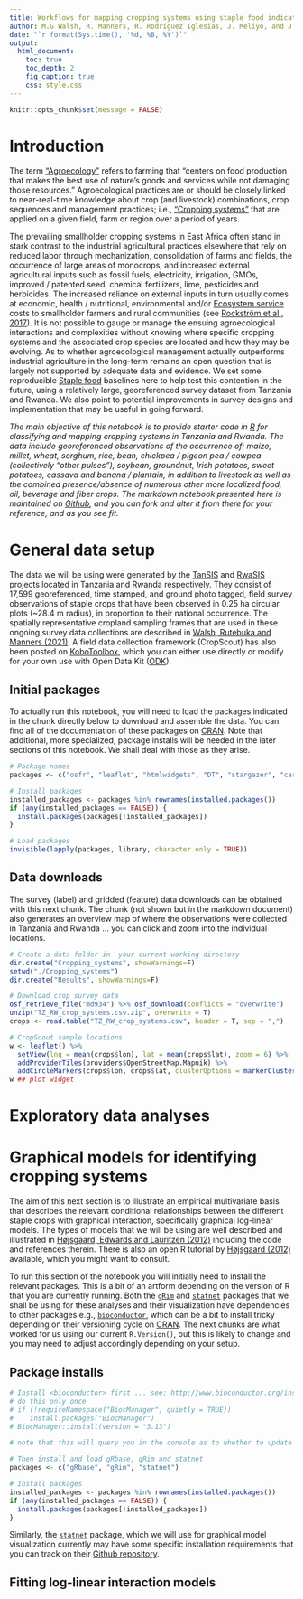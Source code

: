 ```yaml
---
title: Workflows for mapping cropping systems using staple food indicator species
author: M.G Walsh, R. Manners, R. Rodríguez Iglesias, J. Meliyo, and J. Rutebuka
date: "`r format(Sys.time(), '%d, %B, %Y')`"
output:
  html_document:
    toc: true
    toc_depth: 2
    fig_caption: true
    css: style.css
---
```


```r
knitr::opts_chunk$set(message = FALSE)
```

# Introduction

The term ["Agroecology"](https://www.agroecologyfund.org/what-is-agroecology) refers to farming that “centers on food production that makes the best use of nature’s goods and services while not damaging those resources.” Agroecological practices are or should be closely linked to near-real-time knowledge about crop (and livestock) combinations, crop sequences and management practices; i.e., ["Cropping  systems"](https://www.sciencedirect.com/topics/agricultural-and-biological-sciences/cropping-system) that are applied on a given field, farm or region over a period of years. 

The prevailing smallholder cropping systems in East Africa often stand in stark contrast to the industrial agricultural practices elsewhere that rely on reduced labor through mechanization, consolidation of farms and fields, the occurrence of large areas of monocrops, and increased external agricultural inputs such as fossil fuels, electricity, irrigation, GMOs, improved / patented seed, chemical fertilizers, lime, pesticides and herbicides. The increased reliance on external inputs in turn usually comes at economic, health / nutritional, environmental and/or [Ecosystem service](https://en.wikipedia.org/wiki/Ecosystem_service) costs to smallholder farmers and rural communities (see [Rockström et al., 2017](https://link.springer.com/article/10.1007/s13280-016-0793-6)). It is not possible to gauge or manage the ensuing agroecological interactions and complexities without knowing where specific cropping systems and the associated crop species are located and how they may be evolving. As to whether agroecological management actually outperforms industrial agriculture in the long-term remains an open question that is largely not supported by adequate data and evidence. We set some reproducible [Staple food](https://en.wikipedia.org/wiki/Staple_food) baselines here to help test this contention in the future, using a relatively large, georeferenced survey dataset from Tanzania and Rwanda. We also point to potential improvements in survey designs and implementation that may be useful in going forward.

*The main objective of this notebook is to provide starter code in [R](https://www.r-project.org/) for classifying and mapping cropping systems in Tanzania and Rwanda. The data include georeferenced observations of the occurrence of: maize, millet, wheat, sorghum, rice, bean, chickpea / pigeon pea / cowpea (collectively "other pulses"), soybean, groundnut, Irish potatoes, sweet potatoes, cassava and banana / plantain, in addition to livestock as well as the combined presence/absence of numerous other more localized food, oil, beverage and fiber crops. The markdown notebook presented here is maintained on [Github](https://github.com/mgwalsh/RwaSIS/blob/master/Cropping%20_sytems.Rmd), and you can fork and alter it from there for your reference, and as you see fit.*

# General data setup

The data we will be using were generated by the [TanSIS]() and [RwaSIS]() projects located in Tanzania and Rwanda respectively. They consist of 17,599 georeferenced, time stamped, and ground photo tagged, field survey observations of staple crops that have been observed in 0.25 ha circular plots (~28.4 m radius), in proportion to their national occurrence. The spatially representative cropland sampling frames that are used in these ongoing survey data collections are described in [Walsh, Rutebuka and Manners (2021)](https://github.com/mgwalsh/RwaSIS/blob/master/RwaSIS_cropland_sample.Rmd). A field data collection framework (CropScout) has also been posted on [KoboToolbox](https://kobo.humanitarianresponse.info/#/forms/a3jwzkBTtDvdaZJgR6YjAe/), which you can either use directly or modify for your own use with Open Data Kit ([ODK](https://opendatakit.org/)).

## Initial packages

To actually run this notebook, you will need to load the packages indicated in the chunk directly below to download and assemble the data. You can find all of the documentation of these packages on [CRAN](https://cran.r-project.org/). Note that additional, more specialized, package installs will be needed in the later sections of this notebook. We shall deal with those as they arise.

```r
# Package names
packages <- c("osfr", "leaflet", "htmlwidgets", "DT", "stargazer", "caret", "caretEnsemble", "mgcv", "MASS", "randomForest", "xgboost", "klaR", "nnet", "dplyr", "doParallel")

# Install packages
installed_packages <- packages %in% rownames(installed.packages())
if (any(installed_packages == FALSE)) {
  install.packages(packages[!installed_packages])
}

# Load packages
invisible(lapply(packages, library, character.only = TRUE))
```

## Data downloads

The survey (label) and gridded (feature) data downloads can be obtained with this next chunk. The chunk (not shown but in the markdown document) also generates an overview map of where the observations were collected in Tanzania and Rwanda ... you can click and zoom into the individual locations.

```r
# Create a data folder in  your current working directory
dir.create("Cropping_systems", showWarnings=F)
setwd("./Cropping_systems")
dir.create("Results", showWarnings=F)

# Download crop survey data
osf_retrieve_file("md934") %>% osf_download(conflicts = "overwrite")
unzip("TZ_RW_crop_systems.csv.zip", overwrite = T)
crops <- read.table("TZ_RW_crop_systems.csv", header = T, sep = ",")
```

```r
# CropScout sample locations
w <- leaflet() %>%
  setView(lng = mean(crops$lon), lat = mean(crops$lat), zoom = 6) %>%
  addProviderTiles(providers$OpenStreetMap.Mapnik) %>%
  addCircleMarkers(crops$lon, crops$lat, clusterOptions = markerClusterOptions())
w ## plot widget 
```

# Exploratory data analyses 

# Graphical models for identifying cropping systems

The aim of this next section is to illustrate an empirical multivariate basis that describes the relevant conditional relationships between the different staple crops with graphical interaction, specifically graphical log-linear models. The types of models that we will be using are well described and illustrated in [Højsgaard, Edwards and Lauritzen (2012)](https://link.springer.com/book/10.1007/978-1-4614-2299-0) including the code and references therein. There is also an open R tutorial by [Højsgaard (2012)](https://people.math.aau.dk/~sorenh/misc/2012-Oslo-GMwR/GMwR-notes.pdf) available, which you might want to consult.

To run this section of the notebook you will initially need to install the relevant packages. This is a bit of an artform depending on the version of R that you are currently running. Both the [`gRim`](https://cran.r-project.org/web/packages/gRim/index.html) and [`statnet`](https://statnet.org/) packages that we shall be using for these analyses and their visualization have dependencies to other packages e.g., [`bioconductor`](http://www.bioconductor.org/install/), which can be a bit to install tricky depending on their versioning cycle on [CRAN](https://cran.r-project.org/). The next chunks are what worked for us using our current `R.Version()`, but this is likely to change and you may need to adjust accordingly depending on your setup.

## Package installs

```r
# Install <bioconductor> first ... see: http://www.bioconductor.org/install/
# do this only once
# if (!requireNamespace("BiocManager", quietly = TRUE))
#    install.packages("BiocManager")
# BiocManager::install(version = "3.13")

# note that this will query you in the console as to whether to update other associated packages ... (a/s/n). Respond with n if all of the listed packages are up to date.

# Then install and load gRbase, gRim and statnet 
packages <- c("gRbase", "gRim", "statnet")

# Install packages
installed_packages <- packages %in% rownames(installed.packages())
if (any(installed_packages == FALSE)) {
  install.packages(packages[!installed_packages])
}
```

Similarly, the [`statnet`](https://www.rdocumentation.org/packages/statnet/versions/2019.6) package, which we will use for graphical model visualization currently may have some specific installation requirements that you can track on their [Github repository](https://statnet.org/).

## Fitting log-linear interaction models

